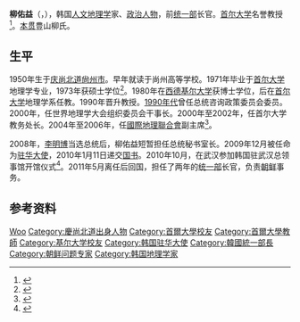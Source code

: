 {{Infobox officeholder
| 姓名     = 柳佑益
| 性别     = 男
| 原名     = {{lang|ko|류우익}}
| 职务     = {{ROK}}第36任[[韓國统一部|統一部]]部長
| 总统     = [[李明博|李明博]]<br>[[朴槿惠|朴槿惠]]
| 前任     = 玄仁澤
| 继任     = [[柳吉在|柳吉在]]
| 就任日期  = 2011年10月4日
| 卸任日期  = 2013年3月11日
| 职务1    = {{ROK}}第8任[[韩国驻华大使|駐華大使]]
| 1blankname1 = 外交部長
| 1namedata1  = 柳明桓<br>[[金星煥_(1953年)|金星煥]]
| 前任1    = 辛正承
| 继任1    = 李揆亨
| 就任日期1= 2010年1月11日
| 卸任日期1= 2011年5月7日
| 职务2    = {{ROK}}第1任[[韓國總統秘書室長|總統室長]]
| 总统2    = [[李明博|李明博]]
| 前任2    = [[文在寅|文在寅]]{{small|（[[韓國總統秘書室長|總統秘書室長]]）}}
| 继任2    = 鄭正佶
| 就任日期2= 2008年2月25日
| 卸任日期2= 2008年6月10日
| 出生日期 = {{birth date and age|1950|1|6}}
| 出生地点 = {{ROK-1948|short=yes}}[[庆尚北道|庆尚北道]][[尙州市|尙州市]]
| 國籍 = {{ROK}}
| 逝世日期 = 
| 逝世地点 = 
| 母校     = [[首尔大学|首尔大学]]
| 学历     = [[博士|博士]]
| 职业     = [[政治人物|政治人物]]
| 政党     = [[無黨派|無黨派]]
| 配偶     = 表明允<ref>{{cite web |title=韩国驻华大使柳佑益及夫人表明允访问医学部 |url=http://oic.bjmu.edu.cn/jlhz/xjjl/144128.htm |publisher=北京大学医学部 |date=2010-07-12 |access-date=2020-08-16 |archive-date=2020-08-13 |archive-url=https://web.archive.org/web/20200813054418/http://oic.bjmu.edu.cn/jlhz/xjjl/144128.htm |dead-url=no }}</ref>
}}
'''柳佑益'''（{{kor|柳佑益|류우익|Ryu Woo-ik}}，{{bd|1950年|1月6日||catIdx=Ryu}}），韩国[[人文地理学|人文地理学]]家、[[政治人物|政治人物]]，前[[统一部|统一部]]长官。[[首尔大学|首尔大学]]名誉教授<ref>{{cite web |title=교수로 돌아온 류우익 전 장관…서울대 '통일준비' 100회째 강연 |url=https://news.joins.com/article/17314802 |publisher=[[中央日報_(韓國)|중앙일보]] |language=ko |date=2015-03-10}}</ref>。[[本贯|本贯]]豊山柳氏。

==生平==
1950年生于[[庆尚北道|庆尚北道]][[尙州市|尙州市]]。早年就读于尚州高等学校。1971年毕业于[[首尔大学|首尔大学]]地理学专业，1973年获硕士学位<ref>{{cite web |title=韩国驻华大使柳佑益来访并发表演讲 |url=http://pkunews.pku.edu.cn/xwzh/2010-06/04/content_176709.htm |publisher=北京大学新闻中心 |date=2010-06-04}}</ref>。1980年在[[西德|西德]][[基尔大学|基尔大学]]获博士学位，后在[[首尔大学|首尔大学]]地理学系任教。1990年晋升教授。[[1990年代|1990年代]]曾任总统咨询政策委员会委员。2000年，任世界地理学大会组织委员会干事长。2000年至2002年，任首尔大学教务处长。2004年至2006年，任[[國際地理聯合會|國際地理聯合會]]副主席<ref>{{cite web |title=韩国驻华大使柳佑益一行访问中国地理学会与地理资源所 |url=http://www.igsnrr.ac.cn/xwzx/zhxw/201001/t20100118_2728378.html |publisher=[[中国科学院地理科学与资源研究所|中国科学院地理科学与资源研究所]] |date=2010-01-18}}</ref>。

2008年，[[李明博|李明博]]当选总统后，柳佑益短暂担任总统秘书室长。2009年12月被任命为[[朝鲜/韩国驻华大使列表|驻华大使]]，2010年1月11日递交[[国书|国书]]。2010年10月，在武汉参加韩国驻武汉总领事馆开馆仪式<ref>{{cite web |title=韩国驻华大使一行访问我校 |url=https://news.whu.edu.cn/info/1002/23030.htm |publisher=武汉大学新闻网 |date=2010-10-28 |access-date=2020-08-16 |archive-date=2020-06-23 |archive-url=https://web.archive.org/web/20200623203256/https://news.whu.edu.cn/info/1002/23030.htm |dead-url=no }}</ref>。2011年5月离任后回国，担任了两年的[[统一部|统一部]]长官，负责[[朝鲜|朝鲜]]事务。

==参考资料==
{{Reflist}}
{{韓國駐華大使}}
{{Authority control}}
{{DEFAULTSORT:Ryu, Woo-ik}}
[[Category:柳姓|Woo]]
[[Category:慶尚北道出身人物|Category:慶尚北道出身人物]]
[[Category:首爾大學校友|Category:首爾大學校友]]
[[Category:首爾大學教師|Category:首爾大學教師]]
[[Category:基尔大学校友|Category:基尔大学校友]]
[[Category:韩国驻华大使|Category:韩国驻华大使]]
[[Category:韓國統一部長|Category:韓國統一部長]]
[[Category:朝鲜问题专家|Category:朝鲜问题专家]]
[[Category:韩国地理学家|Category:韩国地理学家]]